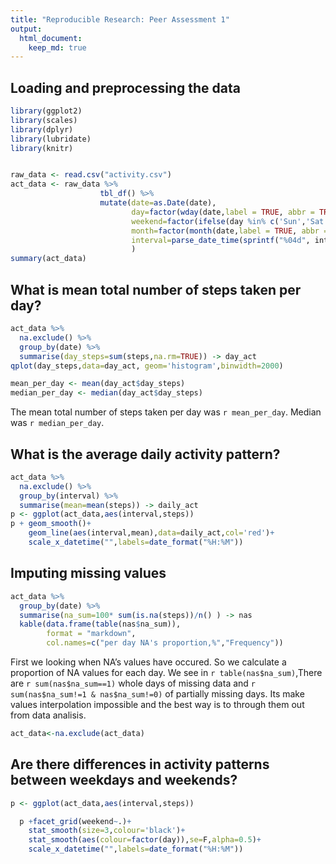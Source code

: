 ```yaml
---
title: "Reproducible Research: Peer Assessment 1"
output: 
  html_document:
    keep_md: true
---
```



## Loading and preprocessing the data
```r
library(ggplot2)
library(scales)
library(dplyr)
library(lubridate)
library(knitr)


raw_data <- read.csv("activity.csv")
act_data <- raw_data %>%
                    tbl_df() %>%
                    mutate(date=as.Date(date),
                           day=factor(wday(date,label = TRUE, abbr = TRUE)),
                           weekend=factor(ifelse(day %in% c('Sun','Sat'),'weekend','weekday')),
                           month=factor(month(date,label = TRUE, abbr = TRUE)),
                           interval=parse_date_time(sprintf("%04d", interval),'hM') #convert intervals to time
                           ) 
summary(act_data)
```


## What is mean total number of steps taken per day?
```r

act_data %>%
  na.exclude() %>%
  group_by(date) %>%
  summarise(day_steps=sum(steps,na.rm=TRUE)) -> day_act
qplot(day_steps,data=day_act, geom='histogram',binwidth=2000)

mean_per_day <- mean(day_act$day_steps)
median_per_day <- median(day_act$day_steps)

```

The mean total number of steps taken per day was `r mean_per_day`. Median was `r median_per_day`.


## What is the average daily activity pattern?
```r
act_data %>%
  na.exclude() %>%
  group_by(interval) %>%
  summarise(mean=mean(steps)) -> daily_act
p <- ggplot(act_data,aes(interval,steps))
p + geom_smooth()+
    geom_line(aes(interval,mean),data=daily_act,col='red')+
    scale_x_datetime("",labels=date_format("%H:%M"))
```

## Imputing missing values
```r
act_data %>%
  group_by(date) %>%
  summarise(na_sum=100* sum(is.na(steps))/n() ) -> nas
  kable(data.frame(table(nas$na_sum)),
        format = "markdown",
        col.names=c("per day NA's proportion,%","Frequency"))
```

First we looking when NA's values have occured. So we calculate a proportion of NA values for each day. We see in `r table(nas$na_sum)`,There are `r sum(nas$na_sum==1)` whole days of missing data and `r sum(nas$na_sum!=1 & nas$na_sum!=0)` of partially missing days. Its make values interpolation impossible and the best way is to through them out from data analisis.

```r
act_data<-na.exclude(act_data)
```



## Are there differences in activity patterns between weekdays and weekends?
```r

p <- ggplot(act_data,aes(interval,steps))

  p +facet_grid(weekend~.)+
    stat_smooth(size=3,colour='black')+
    stat_smooth(aes(colour=factor(day)),se=F,alpha=0.5)+
    scale_x_datetime("",labels=date_format("%H:%M"))

```

